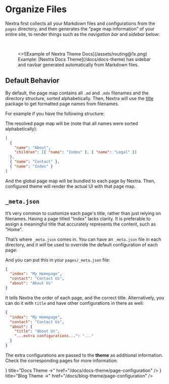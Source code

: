 
# Organize Files

Nextra first collects all your Markdown files and configurations from the
`pages` directory, and then generates the “page map information” of your entire
site, to render things such as the _navigation bar_ and _sidebar_ below:

<br />

<figure>
  <>![Example of Nextra Theme Docs](/assets/routing@1x.png)</>
  <figcaption>
    Example: [Nextra Docs Theme](/docs/docs-theme) has sidebar and navbar
    generated automatically from Markdown files.
  </figcaption>
</figure>

## Default Behavior

By default, the page map contains all `.md` and `.mdx` filenames and the
directory structure, sorted alphabetically. Then, Nextra will use the
[title](https://github.com/vercel/title) package to get formatted page names
from filenames.

For example if you have the following structure:

<FileTree>
  <FileTree.Folder name="pages" defaultOpen>
    <FileTree.File name="contact.md" />
    <FileTree.File name="index.mdx" />
    <FileTree.Folder name="about" defaultOpen>
      <FileTree.File name="legal.md" />
      <FileTree.File name="index.mdx" />
    </FileTree.Folder>
  </FileTree.Folder>
</FileTree>

The resolved page map will be (note that all names were sorted alphabetically):

```json
[
  {
    "name": "About",
    "children": [{ "name": "Index" }, { "name": "Legal" }]
  },
  { "name": "Contact" },
  { "name": "Index" }
]
```

And the global page map will be bundled to each page by Nextra. Then, configured
theme will render the actual UI with that page map.

## `_meta.json`

It’s very common to customize each page's title, rather than just relying on
filenames. Having a page titled "Index" lacks clarity. It is preferable to assign a meaningful title that accurately represents the content, such as "Home".

That’s where `_meta.json` comes in. You can have an `_meta.json` file in each
directory, and it will be used to override the default configuration of each
page:

<FileTree>
  <FileTree.Folder name="pages" defaultOpen>
    <FileTree.File name="_meta.json" />
    <FileTree.File name="contact.md" />
    <FileTree.File name="index.mdx" />
    <FileTree.Folder name="about" defaultOpen>
      <FileTree.File name="_meta.json" />
      <FileTree.File name="legal.md" />
      <FileTree.File name="index.mdx" />
    </FileTree.Folder>
  </FileTree.Folder>
</FileTree>

And you can put this in your `pages/_meta.json` file:

```json filename="pages/_meta.json"
{
  "index": "My Homepage",
  "contact": "Contact Us",
  "about": "About Us"
}
```

It tells Nextra the order of each page, and the correct title. Alternatively,
you can do it with `title` and have other configurations in there as well:

```json filename="pages/_meta.json"
{
  "index": "My Homepage",
  "contact": "Contact Us",
  "about": {
    "title": "About Us",
    "...extra configurations...": "..."
  }
}
```

The extra configurations are passed to the **theme** as additional information.
Check the corresponding pages for more information:

<Cards>
  <Card
    icon={<NewsletterIcon />}
    title="Docs Theme →"
    href="/docs/docs-theme/page-configuration"
  />
  <Card
    icon={<FileIcon />}
    title="Blog Theme →"
    href="/docs/blog-theme/page-configuration"
  />
</Cards>
